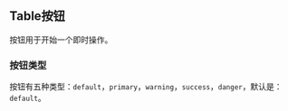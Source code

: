 
<Meta
  title="组件/MTable 按钮"
/>

## Table按钮

按钮用于开始一个即时操作。

### 按钮类型

按钮有五种类型：`default`，`primary`，`warning`，`success`，`danger`，默认是：`default`。
